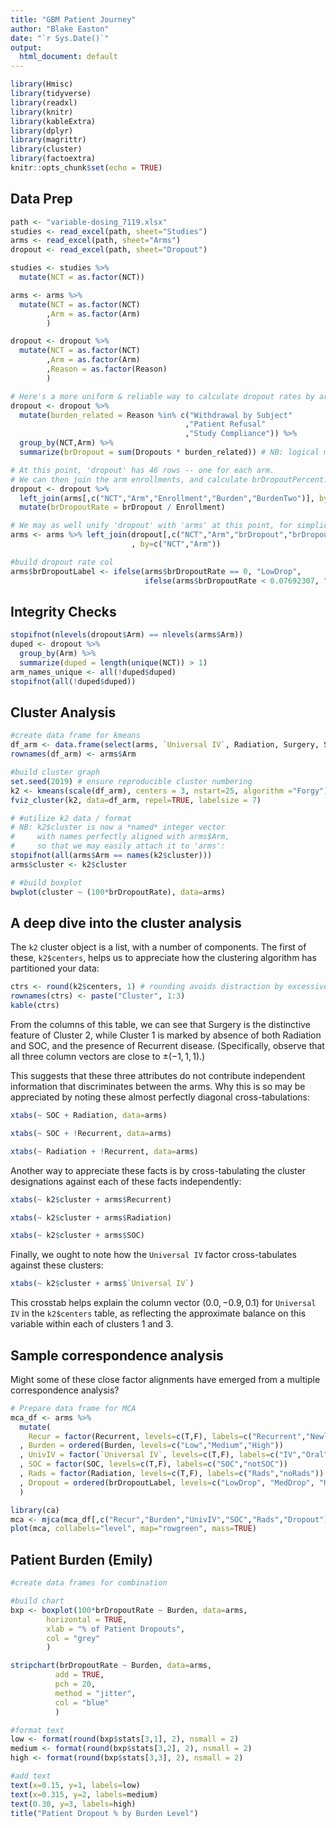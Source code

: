 ---
title: "GBM Patient Journey"
author: "Blake Easton"
date: "`r Sys.Date()`"
output:
  html_document: default
---

```{r setup, include=FALSE}
library(Hmisc)
library(tidyverse)
library(readxl)
library(knitr)
library(kableExtra)
library(dplyr)
library(magrittr)
library(cluster)
library(factoextra)
knitr::opts_chunk$set(echo = TRUE)
```

## Data Prep

```{r data-prep}
path <- "variable-dosing_7119.xlsx"
studies <- read_excel(path, sheet="Studies")
arms <- read_excel(path, sheet="Arms")
dropout <- read_excel(path, sheet="Dropout")

studies <- studies %>%
  mutate(NCT = as.factor(NCT))

arms <- arms %>%
  mutate(NCT = as.factor(NCT)
        ,Arm = as.factor(Arm)
        )

dropout <- dropout %>%
  mutate(NCT = as.factor(NCT)
        ,Arm = as.factor(Arm)
        ,Reason = as.factor(Reason)
        )

# Here's a more uniform & reliable way to calculate dropout rates by arm
dropout <- dropout %>%
  mutate(burden_related = Reason %in% c("Withdrawal by Subject"
                                       ,"Patient Refusal"
                                       ,"Study Compliance")) %>%
  group_by(NCT,Arm) %>%
  summarize(brDropout = sum(Dropouts * burden_related)) # NB: logical multiplies like {0,1}

# At this point, 'dropout' has 46 rows -- one for each arm.
# We can then join the arm enrollments, and calculate brDropoutPercent:
dropout <- dropout %>%
  left_join(arms[,c("NCT","Arm","Enrollment","Burden","BurdenTwo")], by=c("NCT","Arm")) %>%
  mutate(brDropoutRate = brDropout / Enrollment)

# We may as well unify 'dropout' with 'arms' at this point, for simplicity:
arms <- arms %>% left_join(dropout[,c("NCT","Arm","brDropout","brDropoutRate")]
                           , by=c("NCT","Arm"))

#build dropout rate col
arms$brDropoutLabel <- ifelse(arms$brDropoutRate == 0, "LowDrop",
                              ifelse(arms$brDropoutRate < 0.07692307, "MedDrop", "HighDrop"))

```

## Integrity Checks
```{r integrity-checks}
stopifnot(nlevels(dropout$Arm) == nlevels(arms$Arm))
duped <- dropout %>%
  group_by(Arm) %>%
  summarize(duped = length(unique(NCT)) > 1)
arm_names_unique <- all(!duped$duped)
stopifnot(all(!duped$duped))
```

## Cluster Analysis

```{r patient-burden, fig.height=5, fig.cap="TODO"}
#create data frame for kmeans
df_arm <- data.frame(select(arms, `Universal IV`, Radiation, Surgery, SOC, Recurrent))
rownames(df_arm) <- arms$Arm

#build cluster graph
set.seed(2019) # ensure reproducible cluster numbering
k2 <- kmeans(scale(df_arm), centers = 3, nstart=25, algorithm ="Forgy")
fviz_cluster(k2, data=df_arm, repel=TRUE, labelsize = 7)

# #utilize k2 data / format
# NB: k2$cluster is now a *named* integer vector
#     with names perfectly aligned with arms$Arm,
#     so that we may easily attach it to 'arms':
stopifnot(all(arms$Arm == names(k2$cluster)))
arms$cluster <- k2$cluster

# #build boxplot
bwplot(cluster ~ (100*brDropoutRate), data=arms)

```
## A deep dive into the cluster analysis

The `k2` cluster object is a list, with a number of components. The first of these, `k2$centers`, helps us to appreciate how the clustering algorithm has partitioned your data:

```{r cluster-constrasts, echo=TRUE, results='verbatim'}
ctrs <- round(k2$centers, 1) # rounding avoids distraction by excessive detail
rownames(ctrs) <- paste("Cluster", 1:3)
kable(ctrs) 
```


From the columns of this table, we can see that Surgery is the distinctive feature of Cluster 2, while Cluster 1 is marked by absence of both Radiation and SOC, and the presence of Recurrent disease. (Specifically, observe that all three column vectors are close to $\pm(-1,1,1)$.)

This suggests that these three attributes do not contribute independent information that discriminates between the arms. Why this is so may be appreciated by noting these almost perfectly diagonal cross-tabulations:

```{r Rads_SOC}
xtabs(~ SOC + Radiation, data=arms)
```

```{r Recurrent_SOC}
xtabs(~ SOC + !Recurrent, data=arms)
```

```{r Rads_Recurrent}
xtabs(~ Radiation + !Recurrent, data=arms)
```

Another way to appreciate these facts is by cross-tabulating the cluster designations against each of these facts independently:

```{r cluster_Recurrent}
xtabs(~ k2$cluster + arms$Recurrent)
```

```{r cluster_Radiation}
xtabs(~ k2$cluster + arms$Radiation)
```

```{r cluster_SOC}
xtabs(~ k2$cluster + arms$SOC)
```

Finally, we ought to note how the `Universal IV` factor cross-tabulates against these clusters:

```{r cluster_UnivIV}
xtabs(~ k2$cluster + arms$`Universal IV`)
```

This crosstab helps explain the column vector $(0.0, -0.9, 0.1)$ for `Universal IV` in the `k2$centers` table, as reflecting the approximate balance on this variable within each of clusters 1 and 3.

## Sample correspondence analysis

Might some of these close factor alignments have emerged from a multiple correspondence analysis?

```{r MCA-prep}
# Prepare data frame for MCA
mca_df <- arms %>%
  mutate(
    Recur = factor(Recurrent, levels=c(T,F), labels=c("Recurrent","NewlyDxed"))
  , Burden = ordered(Burden, levels=c("Low","Medium","High"))
  , UnivIV = factor(`Universal IV`, levels=c(T,F), labels=c("IV","Oral"))
  , SOC = factor(SOC, levels=c(T,F), labels=c("SOC","notSOC"))
  , Rads = factor(Radiation, levels=c(T,F), labels=c("Rads","noRads"))
  , Dropout = ordered(brDropoutLabel, levels=c("LowDrop", "MedDrop", "HighDrop"))
  )
```

```{r MCA, fig.cap="Multiple correspondence analysis (MCA) for several key design factors of the study arms. The close clustering of radiation, standard-of-care (SOC) and newly-diagnosed indicates that these design features strongly correlate, and likewise with the complementary features. Interestingly, the Oral-IV dichotomy seems orthogonal to these other features. Oral medication and low burden (as graded) appear related."}

library(ca)
mca <- mjca(mca_df[,c("Recur","Burden","UnivIV","SOC","Rads","Dropout")])
plot(mca, collabels="level", map="rowgreen", mass=TRUE)
```

## Patient Burden (Emily)

```{r patient-burden-emily, fig.height=5, fig.cap="**TODO**"}
#create data frames for combination

#build chart
bxp <- boxplot(100*brDropoutRate ~ Burden, data=arms,
        horizontal = TRUE,
        xlab = "% of Patient Dropouts",
        col = "grey"
        )

stripchart(brDropoutRate ~ Burden, data=arms,
          add = TRUE,
          pch = 20,
          method = "jitter",
          col = "blue"
          )

#format text
low <- format(round(bxp$stats[3,1], 2), nsmall = 2)
medium <- format(round(bxp$stats[3,2], 2), nsmall = 2)
high <- format(round(bxp$stats[3,3], 2), nsmall = 2)

#add text
text(x=0.15, y=1, labels=low)
text(x=0.315, y=2, labels=medium)
text(0.30, y=3, labels=high)
title("Patient Dropout % by Burden Level")

```



